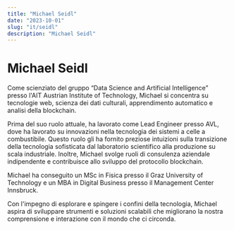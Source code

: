 ```yaml
---
title: "Michael Seidl"
date: "2023-10-01"
slug: "it/seidl"
description: "Michael Seidl"
---
```


# Michael Seidl

Come scienziato del gruppo “Data Science and Artificial Intelligence” presso l'AIT Austrian Institute of Technology, Michael si concentra su tecnologie web, scienza dei dati culturali, apprendimento automatico e analisi della blockchain.

Prima del suo ruolo attuale, ha lavorato come Lead Engineer presso AVL, dove ha lavorato su innovazioni nella tecnologia dei sistemi a celle a combustibile. Questo ruolo gli ha fornito preziose intuizioni sulla transizione della tecnologia sofisticata dal laboratorio scientifico alla produzione su scala industriale. Inoltre, Michael svolge ruoli di consulenza aziendale indipendente e contribuisce allo sviluppo del protocollo blockchain.

Michael ha conseguito un MSc in Fisica presso il Graz University of Technology e un MBA in Digital Business presso il Management Center Innsbruck.

Con l'impegno di esplorare e spingere i confini della tecnologia, Michael aspira di sviluppare strumenti e soluzioni scalabili che migliorano la nostra comprensione e interazione con il mondo che ci circonda.